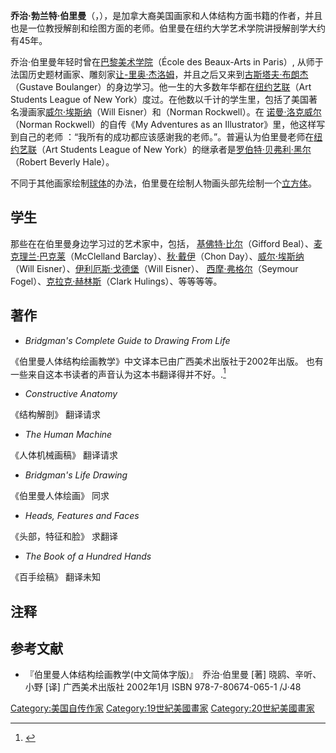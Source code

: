 '''乔治·勃兰特·伯里曼'''（{{lang-en|George Brandt Bridgman}}，{{bd|1865年||1943年||}}），是加拿大裔美国画家和人体结构方面书籍的作者，并且也是一位教授解剖和绘图方面的老师。伯里曼在纽约大学艺术学院讲授解剖学大约有45年。

乔治·伯里曼年轻时曾在[[巴黎美术学院|巴黎美术学院]]（École des Beaux-Arts in Paris）, 从师于法国历史题材画家、雕刻家[[让-里奥·杰洛姆|让-里奥·杰洛姆]]，并且之后又来到[[古斯塔夫·布朗杰|古斯塔夫·布朗杰]]（Gustave Boulanger）的身边学习。他一生的大多数年华都在[[纽约艺术学生联盟|纽约艺联]]（Art Students League of New York）度过。在他数以千计的学生里，包括了美国著名漫画家[[威尔·埃斯纳|威尔·埃斯纳]]（Will Eisner）和（Norman Rockwell）。在 [[诺曼·洛克威尔|诺曼·洛克威尔]]（Norman Rockwell）的自传《My Adventures as an Illustrator》里，他这样{{fact|深情地|time=2010-3-15}}写到自己的老师 ：“我所有的成功都应该感谢我的老师。”。普遍认为伯里曼老师在[[纽约艺术学生联盟|纽约艺联]]（Art Students League of New York）的继承者是[[罗伯特·贝弗利·黑尔|罗伯特·贝弗利·黑尔]]（Robert Beverly Hale）。

不同于其他画家绘制[[球体|球体]]的办法，伯里曼在绘制人物画头部{{fact|总是|time=2010-3-15}}先绘制一个[[立方体|立方体]]。

==学生==
那些在在伯里曼身边学习过的艺术家中，包括，
[[基佛特·比尔|基佛特·比尔]]（Gifford Beal）、[[麦克理兰·巴克莱|麦克理兰·巴克莱]]（McClelland Barclay）、[[秋·戴伊|秋·戴伊]]（Chon Day）、[[威尔·埃斯纳|威尔·埃斯纳]]（Will Eisner）、[[伊利厄斯·戈德堡|伊利厄斯·戈德堡]]（Will Eisner）、
[[西摩·弗格尔|西摩·弗格尔]]（Seymour Fogel）、[[克拉克·赫林斯|克拉克·赫林斯]]（Clark Hulings）、等等等等。

==著作==
* ''Bridgman's Complete Guide to Drawing From Life''
《伯里曼人体结构绘画教学》中文译本已由广西美术出版社于2002年出版。
也有一些来自这本书读者的声音认为这本书翻译得并不好。.<ref>{{Cite web |url=http://www.thinkcear.com/blog/?p=951 |title="'''该死的绘画书翻译''' By Thinkcear" |accessdate=2010-03-28 |archive-date=2014-02-26 |archive-url=https://web.archive.org/web/20140226175736/http://www.thinkcear.com/blog/?p=951 |dead-url=no }}</ref>

* ''Constructive Anatomy''
《结构解剖》 翻译请求

* ''The Human Machine''
《人体机械画稿》 翻译请求

* ''Bridgman's Life Drawing''
《伯里曼人体绘画》 同求

* ''Heads, Features and Faces''
《头部，特征和脸》 求翻译
* ''The Book of a Hundred Hands''
《百手绘稿》 翻译未知

==注释==
{{reflist}}

==参考文献==
*『伯里曼人体结构绘画教学(中文简体字版)』　乔治·伯里曼 [著]   晓鸥、辛听、小野 [译]  广西美术出版社  2002年1月 ISBN 978-7-80674-065-1 /J·48
{{Authority control}}

[[Category:美国自传作家|Category:美国自传作家]]
[[Category:19世紀美國畫家|Category:19世紀美國畫家]]
[[Category:20世紀美國畫家|Category:20世紀美國畫家]]